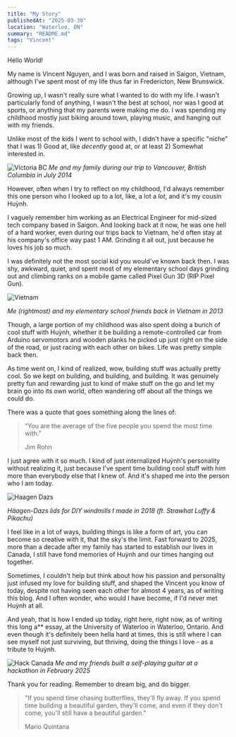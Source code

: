 ```yaml
---
title: "My Story"
publishedAt: "2025-03-30"
location: "Waterloo, ON"
summary: "README.md"
tags: "Vincent"
---
```


Hello World!

My name is Vincent Nguyen, and I was born and raised in Saigon, Vietnam, although I've spent most of my life thus far in Fredericton, New Brunswick.

Growing up, I wasn't really sure what I wanted to do with my life. 
I wasn't particularly fond of anything, I wasn't the best at school, nor was I good at sports, or anything that my parents were making me do.
I was spending my childhood mostly just biking around town, playing music, and hanging out with my friends.

Unlike most of the kids I went to school with, I didn't have a specific "niche" that I was 1) Good at, like _decently_ good at, or at least 2) Somewhat interested in.

<Image
  src="/pictures/Ty Victoria BC 2.jpg"
  alt="Victoria BC"
  width={4096}
  height={2722}
/>
_Me and my family during our trip to Vancouver, British Columbia in July 2014_

However, often when I try to reflect on my childhood, I'd always remember this one person who I looked up to a lot, like, a lot a _lot_, and it's my cousin Huỳnh.

I vaguely remember him working as an Electrical Engineer for mid-sized tech company based in Saigon.
And looking back at it now, he was one hell of a hard worker, even during our trips back to Vietnam, he'd often stay at his company's office way past 1 AM.
Grinding it all out, just because he loves his job so much.

I was definitely not the most social kid you would've known back then. 
I was shy, awkward, quiet, and spent most of my elementary school days grinding out and climbing ranks on a mobile game called Pixel Gun 3D (RIP Pixel Gun).

<Image
  src="/pictures/Ty Vietnam.jpg"
  alt="Vietnam"
  width={4096}
  height={2722}
/>

_Me (rightmost) and my elementary school friends back in Vietnam in 2013_

Though, a large portion of my childhood was also spent doing a bunch of cool stuff with Huỳnh, whether it be building a remote-controlled car from Arduino servomotors and wooden planks
he picked up just right on the side of the road, or just racing with each other on bikes. Life was pretty simple back then.

As time went on, I kind of realized, wow, building stuff was actually pretty cool. So we kept on building, and building, and building.
It was genuinely pretty fun and rewarding just to kind of make stuff on the go and let my brain go into its own world, often wandering off about all the things we could do. 

There was a quote that goes something along the lines of:

> “You are the average of the five people you spend the most time with.”
>
> Jim Rohn 

I just agree with it so much. I kind of just internalized Huỳnh's personality without realizing it, just because I've spent time building cool stuff with him more than everybody else that I knew of.
And it's shaped me into the person who I am today.

<Image
  src="/pictures/Haagen Dazs Windmills.jpg"
  alt="Haagen Dazs"
  width={4096}
  height={2722}
/>

_Häagen-Dazs lids for DIY windmills I made in 2018 (ft. Strawhat Luffy & Pikachu)_

I feel like in a lot of ways, building things is like a form of art, you can become so creative with it, that the sky's the limit. 
Fast forward to 2025, more than a decade after my family has started to establish our lives in Canada, 
I still have fond memories of Huỳnh and our times hanging out together.

Sometimes, I couldn't help but think about how his passion and personality just infused my love for building stuff, and shaped the Vincent you know of today, despite not having seen each other for almost 4 years, as of writing this blog.
And I often wonder, who would I have become, if I'd never met Huỳnh at all.

And yeah, that is how I ended up today, right here, right now, as of writing this long a** essay, at the University of Waterloo in Waterloo, Ontario. 
And even though it's definitely been hella hard at times, this is still where I can see myself not just surviving, but thriving, doing the things I love - as a tribute to Huỳnh.

<Image
  src="/pictures/Hack Canada.jpg"
  alt="Hack Canada"
  width={4096}
  height={2722}
/>
_Me and my friends built a self-playing guitar at a hackathon in February 2025_

Thank you for reading. Remember to dream big, and do bigger.

> "If you spend time chasing butterflies, they'll fly away. If you spend time building a beautiful garden, they'll come, and even if they don't come, you'll still have a beautiful garden." 
>
> Mario Quintana